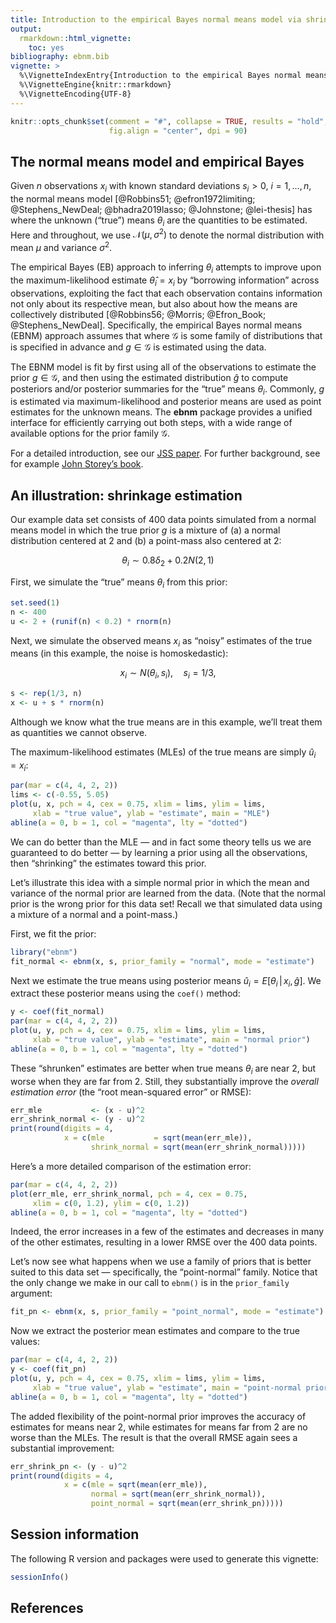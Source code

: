 ```yaml
---
title: Introduction to the empirical Bayes normal means model via shrinkage estimation
output: 
  rmarkdown::html_vignette:
    toc: yes
bibliography: ebnm.bib
vignette: >
  %\VignetteIndexEntry{Introduction to the empirical Bayes normal means model via shrinkage estimation}
  %\VignetteEngine{knitr::rmarkdown}
  %\VignetteEncoding{UTF-8}
---
```


```r
knitr::opts_chunk$set(comment = "#", collapse = TRUE, results = "hold",
                      fig.align = "center", dpi = 90)
```

## The normal means model and empirical Bayes

Given $n$ observations $x_i$ with known standard deviations $s_i > 0$, $i
= 1, \dots, n$, the normal means model
[@Robbins51; @efron1972limiting; @Stephens_NewDeal; @bhadra2019lasso;
@Johnstone; @lei-thesis] has
\begin{equation}
x_i \overset{\text{ind.}}{\sim} \mathcal{N}(\theta_i, s_i^2),
\end{equation}
where the unknown ("true") means $\theta_i$ are the quantities
to be estimated. Here and throughout, we use
$\mathcal{N}(\mu, \sigma^2)$ to denote the normal distribution with
mean $\mu$ and variance $\sigma^2$.

The empirical Bayes (EB) approach to inferring $\theta_i$ attempts to
improve upon the maximum-likelihood estimate $\hat{\theta}_i = x_i$ by "borrowing
information" across observations, exploiting the fact that each
observation contains information not only about its respective mean,
but also about how the means are collectively distributed
[@Robbins56; @Morris; @Efron_Book; @Stephens_NewDeal].  Specifically,
the empirical Bayes normal means (EBNM) approach assumes that
\begin{equation}
\theta_i \overset{\text{ind.}}{\sim} g \in \mathcal{G},
\end{equation}
where $\mathcal{G}$ is some family of distributions that is
specified in advance and $g \in \mathcal{G}$ is estimated using the data. 

The EBNM model is fit by first using
all of the observations to estimate the prior $g \in \mathcal{G}$, and then using
the estimated distribution $\hat{g}$ to compute posteriors and/or posterior summaries 
for the "true" means 
$\theta_i$. Commonly, $g$ is estimated via maximum-likelihood and posterior means
are used as point estimates for the unknown means. The **ebnm** 
package provides a unified interface for efficiently carrying out both steps,
with a wide range of available 
options for the prior family $\mathcal{G}$.

For a detailed introduction, see our [JSS paper][ebnm-paper]. For further
background, see for example [John Storey's book][storey-book]. 

## An illustration: shrinkage estimation

Our example data set consists of 400 data points simulated from a normal means
model in which the true prior $g$ is a mixture of (a) a normal
distribution centered at 2 and (b) a point-mass also centered
at 2:

$$
\theta_i \sim 0.8\delta_2 + 0.2 N(2,1)
$$

First, we simulate the "true" means $\theta_i$ from this prior:

```r
set.seed(1)
n <- 400
u <- 2 + (runif(n) < 0.2) * rnorm(n)
```

Next, we simulate the observed means $x_i$ as "noisy" estimates of the
true means (in this example, the noise is homoskedastic):

$$
x_i \sim N(\theta_i,s_i), \quad s_i = 1/3,
$$

```r
s <- rep(1/3, n)
x <- u + s * rnorm(n)
```

Although we know what the true means are in this example, 
we'll treat them as quantities we cannot observe.

The maximum-likelihood estimates (MLEs) of the true means are simply
$\hat{u}_i = x_i$:

```r
par(mar = c(4, 4, 2, 2))
lims <- c(-0.55, 5.05)
plot(u, x, pch = 4, cex = 0.75, xlim = lims, ylim = lims,
     xlab = "true value", ylab = "estimate", main = "MLE")
abline(a = 0, b = 1, col = "magenta", lty = "dotted")
```

We can do better than the MLE --- and in
fact some theory tells us we are guaranteed to do better --- by learning a
prior using all the observations, then "shrinking" the estimates toward
this prior.

Let's illustrate this idea with a simple normal prior in which the
mean and variance of the normal prior are learned from the
data. (Note that the normal prior is the wrong prior for this
data set! Recall we that simulated data using a mixture of a normal and a
point-mass.)

First, we fit the prior:

```r
library("ebnm")
fit_normal <- ebnm(x, s, prior_family = "normal", mode = "estimate")
```

Next we estimate the true means using posterior means
$\hat{u}_i = E[\theta_i \,|\, x_i, \hat{g}]$. We extract these posterior means 
using the `coef()` method:

```r
y <- coef(fit_normal)
par(mar = c(4, 4, 2, 2))
plot(u, y, pch = 4, cex = 0.75, xlim = lims, ylim = lims,
     xlab = "true value", ylab = "estimate", main = "normal prior")
abline(a = 0, b = 1, col = "magenta", lty = "dotted")
```

These "shrunken" estimates are better when true means $\theta_i$ are near 2, but
worse when they are far from 2. Still, they substantially improve
the *overall estimation error* (the "root mean-squared error" or RMSE):

```r
err_mle           <- (x - u)^2
err_shrink_normal <- (y - u)^2
print(round(digits = 4,
            x = c(mle           = sqrt(mean(err_mle)),
                  shrink_normal = sqrt(mean(err_shrink_normal)))))
```

Here's a more detailed comparison of the estimation error:

```r
par(mar = c(4, 4, 2, 2))
plot(err_mle, err_shrink_normal, pch = 4, cex = 0.75,
     xlim = c(0, 1.2), ylim = c(0, 1.2))
abline(a = 0, b = 1, col = "magenta", lty = "dotted")
```

Indeed, the error increases in a few of the estimates and decreases in
many of the other estimates, resulting in a lower RMSE over the 400 data points.

Let's now see what happens when we use a family of priors that is
better suited to this data set --- specifically, the "point-normal"
family. Notice that the only change we make in our call to
`ebnm()` is in the `prior_family` argument:

```r
fit_pn <- ebnm(x, s, prior_family = "point_normal", mode = "estimate")
```

Now we extract the posterior mean estimates and compare to the true
values:

```r
par(mar = c(4, 4, 2, 2))
y <- coef(fit_pn)
plot(u, y, pch = 4, cex = 0.75, xlim = lims, ylim = lims,
     xlab = "true value", ylab = "estimate", main = "point-normal prior")
abline(a = 0, b = 1, col = "magenta", lty = "dotted")
```

The added flexibility of the point-normal prior improves the accuracy of estimates for
means near 2, while estimates for means far from 2 are no worse than the 
MLEs. The result is that the overall RMSE again sees a substantial improvement:

```r
err_shrink_pn <- (y - u)^2
print(round(digits = 4,
            x = c(mle = sqrt(mean(err_mle)),
                  normal = sqrt(mean(err_shrink_normal)),
                  point_normal = sqrt(mean(err_shrink_pn)))))
```

## Session information

The following R version and packages were used to generate this vignette:

```r
sessionInfo()
```

## References

[ebnm-paper]: https://doi.org/10.18637/jss.v114.i03
[storey-book]: https://jdstorey.org/fas/
